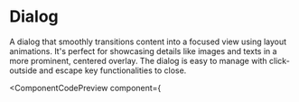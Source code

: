 
# Dialog

A dialog that smoothly transitions content into a focused view using layout animations. It's perfect for showcasing details like images and texts in a more prominent, centered overlay. The dialog is easy to manage with click-outside and escape key functionalities to close.

<ComponentCodePreview component={<Dialog />} filePath="core/dialog" />
